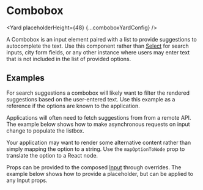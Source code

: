 




# Combobox

<Yard placeholderHeight={48} {...comboboxYardConfig} />

A Combobox is an input element paired with a list to provide suggestions to autocomplete the text. Use this
component rather than [Select](/components/select) for search inputs, city form fields, or any other instance
where users may enter text that is not included in the list of provided options.

## Examples

For search suggestions a combobox will likely want to filter the rendered suggestions based on the user-entered
text. Use this example as a reference if the options are known to the application.

<Example title="Filtered options" path="combobox/filtered-options.tsx">
  <FilteredOptions />
</Example>

Applications will often need to fetch suggestions from from a remote API. The example below shows how to make
asynchronous requests on input change to populate the listbox.

<Example title="Async options" path="combobox/async-options.tsx">
  <AsyncOptions />
</Example>

Your application may want to render some alternative content rather than simply mapping the option to a string.
Use the `mapOptionToNode` prop to translate the option to a React node.

<Example title="Custom option node" path="combobox/replacement-node.tsx">
  <ReplacementNode />
</Example>

Props can be provided to the composed [Input](/components/input) through overrides. The example below shows how
to provide a placeholder, but can be applied to any Input props.

<Example title="Input props" path="combobox/input-overrides.tsx">
  <InputOverrides />
</Example>

<Example title="Focus and inputRef" path="combobox/focus.tsx">
  <Focus />
</Example>

<Exports
  component={ComboboxExports}
  title="Combobox exports"
  path="baseui/combobox"
/>
